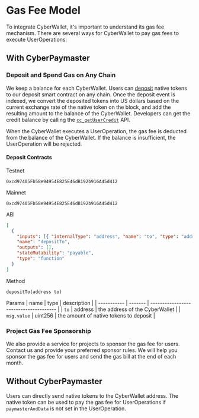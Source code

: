 # Gas Fee Model

To integrate CyberWallet, it's important to understand its gas fee mechanism. There are several ways for CyberWallet to pay gas fees to execute UserOperations:

## With CyberPaymaster

### Deposit and Spend Gas on Any Chain

We keep a balance for each CyberWallet. Users can [deposit](../sdk/cyber-account.mdx#methods-2) native tokens to our deposit smart contract on any chain. Once the deposit event is indexed, we convert the deposited tokens into US dollars based on the current exchange rate of the native token on the block, and add the resulting amount to the balance of the CyberWallet. Developers can get the credit balance by calling the [`cc_getUserCredit`](../apis/paymaster/cc_getUserCredit.mdx) API.

When the CyberWallet executes a UserOperation, the gas fee is deducted from the balance of the CyberWallet. If the balance is insufficient, the UserOperation will be rejected.

#### Deposit Contracts

Testnet

```
0xcd97405Fb58e94954E825E46dB192b916A45d412
```

Mainnet

```
0xcd97405Fb58e94954E825E46dB192b916A45d412
```

ABI

```json
[
  {
    "inputs": [{ "internalType": "address", "name": "to", "type": "address" }],
    "name": "depositTo",
    "outputs": [],
    "stateMutability": "payable",
    "type": "function"
  }
]
```

Method

```solidity
depositTo(address to)
```

Params
| name        | type    | description                            |
| ----------- | ------- | -------------------------------------- |
| `to`        | address | the address of the CyberWallet         |
| `msg.value` | uint256 | the amount of native tokens to deposit |

### Project Gas Fee Sponsorship

We also provide a service for projects to sponsor the gas fee for users. Contact us and provide your preferred sponsor rules. We will help you sponsor the gas fee for users and send the gas bill at the end of each month.

## Without CyberPaymaster

Users can directly send native tokens to the CyberWallet address. The native token can be used to pay the gas fee for UserOperations if `paymasterAndData` is not set in the UserOperation.
